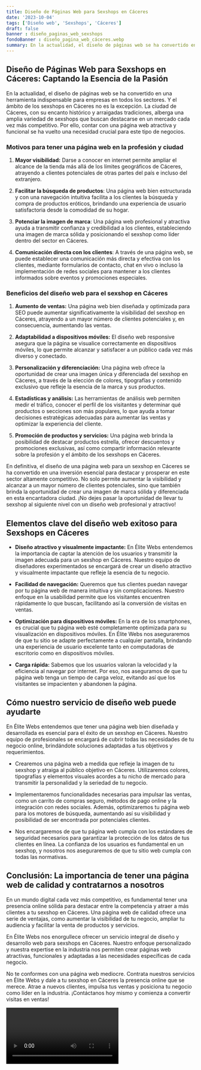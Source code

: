 ```yaml
---
title: Diseño de Páginas Web para Sexshops en Cáceres
date: '2023-10-04'
tags: ['Diseño web', 'Sexshops', 'Cáceres']
draft: false
banner : diseño_paginas_web_sexshops
fondoBanner : diseño_pagina_web_cáceres.webp
summary: En la actualidad, el diseño de páginas web se ha convertido en una herramienta indispensable para empresas en todos los sectores. Y el ámbito de los sexshops en Cáceres no es la excepción. La ciudad de Cáceres, con su encanto histórico y arraigadas tradiciones, alberga una amplia variedad de sexshops que buscan destacarse en un mercado cada vez más competitivo. Por ello, contar con una página web atractiva y funcional se ha vuelto una necesidad crucial para este tipo de negocios.
---
```


## Diseño de Páginas Web para Sexshops en Cáceres: Captando la Esencia de la Pasión

En la actualidad, el diseño de páginas web se ha convertido en una herramienta indispensable para empresas en todos los sectores. Y el ámbito de los sexshops en Cáceres no es la excepción. La ciudad de Cáceres, con su encanto histórico y arraigadas tradiciones, alberga una amplia variedad de sexshops que buscan destacarse en un mercado cada vez más competitivo. Por ello, contar con una página web atractiva y funcional se ha vuelto una necesidad crucial para este tipo de negocios.

### Motivos para tener una página web en la profesión y ciudad

1. **Mayor visibilidad:** Darse a conocer en internet permite ampliar el alcance de la tienda más allá de los límites geográficos de Cáceres, atrayendo a clientes potenciales de otras partes del país e incluso del extranjero.

2. **Facilitar la búsqueda de productos**: Una página web bien estructurada y con una navegación intuitiva facilita a los clientes la búsqueda y compra de productos eróticos, brindando una experiencia de usuario satisfactoria desde la comodidad de su hogar.

3. **Potenciar la imagen de marca**: Una página web profesional y atractiva ayuda a transmitir confianza y credibilidad a los clientes, estableciendo una imagen de marca sólida y posicionando el sexshop como líder dentro del sector en Cáceres.

4. **Comunicación directa con los clientes**: A través de una página web, se puede establecer una comunicación más directa y efectiva con los clientes, mediante formularios de contacto, chat en vivo o incluso la implementación de redes sociales para mantener a los clientes informados sobre eventos y promociones especiales.

### Beneficios del diseño web para el sexshop en Cáceres

1. **Aumento de ventas:** Una página web bien diseñada y optimizada para SEO puede aumentar significativamente la visibilidad del sexshop en Cáceres, atrayendo a un mayor número de clientes potenciales y, en consecuencia, aumentando las ventas.

2. **Adaptabilidad a dispositivos móviles:** El diseño web responsive asegura que la página se visualice correctamente en dispositivos móviles, lo que permite alcanzar y satisfacer a un público cada vez más diverso y conectado.

3. **Personalización y diferenciación:** Una página web ofrece la oportunidad de crear una imagen única y diferenciada del sexshop en Cáceres, a través de la elección de colores, tipografías y contenido exclusivo que refleje la esencia de la marca y sus productos.

4. **Estadísticas y análisis:** Las herramientas de análisis web permiten medir el tráfico, conocer el perfil de los visitantes y determinar qué productos o secciones son más populares, lo que ayuda a tomar decisiones estratégicas adecuadas para aumentar las ventas y optimizar la experiencia del cliente.

5. **Promoción de productos y servicios:** Una página web brinda la posibilidad de destacar productos estrella, ofrecer descuentos y promociones exclusivas, así como compartir información relevante sobre la profesión y el ámbito de los sexshops en Cáceres.

En definitiva, el diseño de una página web para un sexshop en Cáceres se ha convertido en una inversión esencial para destacar y prosperar en este sector altamente competitivo. No solo permite aumentar la visibilidad y alcanzar a un mayor número de clientes potenciales, sino que también brinda la oportunidad de crear una imagen de marca sólida y diferenciada en esta encantadora ciudad. ¡No dejes pasar la oportunidad de llevar tu sexshop al siguiente nivel con un diseño web profesional y atractivo!

<GifSeo />

<Cta />

## Elementos clave del diseño web exitoso para Sexshops en Cáceres

- **Diseño atractivo y visualmente impactante:** En Élite Webs entendemos la importancia de captar la atención de los usuarios y transmitir la imagen adecuada para un sexshop en Cáceres. Nuestro equipo de diseñadores experimentados se encargará de crear un diseño atractivo y visualmente impactante que refleje la esencia de tu negocio.

- **Facilidad de navegación:** Queremos que tus clientes puedan navegar por tu página web de manera intuitiva y sin complicaciones. Nuestro enfoque en la usabilidad permite que los visitantes encuentren rápidamente lo que buscan, facilitando así la conversión de visitas en ventas.

- **Optimización para dispositivos móviles:** En la era de los smartphones, es crucial que tu página web esté completamente optimizada para su visualización en dispositivos móviles. En Élite Webs nos aseguraremos de que tu sitio se adapte perfectamente a cualquier pantalla, brindando una experiencia de usuario excelente tanto en computadoras de escritorio como en dispositivos móviles.

- **Carga rápida:** Sabemos que los usuarios valoran la velocidad y la eficiencia al navegar por internet. Por eso, nos aseguramos de que tu página web tenga un tiempo de carga veloz, evitando así que los visitantes se impacienten y abandonen la página.

## Cómo nuestro servicio de diseño web puede ayudarte

En Élite Webs entendemos que tener una página web bien diseñada y desarrollada es esencial para el éxito de un sexshop en Cáceres. Nuestro equipo de profesionales se encargará de cubrir todas las necesidades de tu negocio online, brindándote soluciones adaptadas a tus objetivos y requerimientos.

- Crearemos una página web a medida que refleje la imagen de tu sexshop y atraiga al público objetivo en Cáceres. Utilizaremos colores, tipografías y elementos visuales acordes a tu nicho de mercado para transmitir la personalidad y la seriedad de tu negocio.

- Implementaremos funcionalidades necesarias para impulsar las ventas, como un carrito de compras seguro, métodos de pago online y la integración con redes sociales. Además, optimizaremos tu página web para los motores de búsqueda, aumentando así su visibilidad y posibilidad de ser encontrada por potenciales clientes.

- Nos encargaremos de que tu página web cumpla con los estándares de seguridad necesarios para garantizar la protección de los datos de tus clientes en línea. La confianza de los usuarios es fundamental en un sexshop, y nosotros nos aseguraremos de que tu sitio web cumpla con todas las normativas.

## Conclusión: La importancia de tener una página web de calidad y contratarnos a nosotros

En un mundo digital cada vez más competitivo, es fundamental tener una presencia online sólida para destacar entre la competencia y atraer a más clientes a tu sexshop en Cáceres. Una página web de calidad ofrece una serie de ventajas, como aumentar la visibilidad de tu negocio, ampliar tu audiencia y facilitar la venta de productos y servicios.

En Élite Webs nos enorgullece ofrecer un servicio integral de diseño y desarrollo web para sexshops en Cáceres. Nuestro enfoque personalizado y nuestra expertise en la industria nos permiten crear páginas web atractivas, funcionales y adaptadas a las necesidades específicas de cada negocio.

No te conformes con una página web mediocre. Contrata nuestros servicios en Élite Webs y dale a tu sexshop en Cáceres la presencia online que se merece. Atrae a nuevos clientes, impulsa tus ventas y posiciona tu negocio como líder en la industria. ¡Contáctanos hoy mismo y comienza a convertir visitas en ventas!

<Video />

<CtaBot job='Sexshops' city='Cáceres'/>

<Gmaps query='Cáceres+españa+maps' />